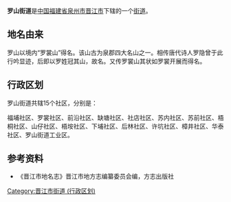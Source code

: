 {{中国乡级行政区
| 行政区全称 = 罗山街道
| 景观照片文件名 = 
| 景观照片描述 = 
| 汉语拼音 = 
| 通用拼音 = 
| 注音符號 = 
| 其它标音类型1 = 
| 其它标音1 = 
| 其它标音类型2 = 
| 其它标音2 = 
| 其它语言类型1 = 
| 其它语言地名1 = 
| 其它语言类型2 = 
| 其它语言地名2 = 
| 上级行政区 = [[福建省|福建省]][[泉州市|泉州市]][[晋江市|晋江市]]
| 行政区类别 = [[街道|街道]]
| 行政区划代码 = 
| 地理坐标 = 
| 总面积 = 
| 户籍人口 = 
| 户籍人口年份 = 
| 常住人口 = 
| 常住人口年份 = 
| 人口密度 = 
| 行政区划 = 
| 官方网站 = 
| 政府驻地 = 
| 邮政编码 = 
| 毗邻行政区 = 
| 位置图文件名 = 
| 位置图描述 = 
}}
'''罗山街道'''是[[中华人民共和国|中国]][[福建省|福建省]][[泉州市|泉州市]][[晋江市|晋江市]]下辖的一个[[街道|街道]]。

== 地名由来 ==
罗山以境内“罗裳山”得名。该山古为泉郡四大名山之一。相传唐代诗人罗隐曾于此行吟显迹，后即以罗姓冠其山，故名。又传罗裳山其状如罗裳开展而得名。

== 行政区划 ==

罗山街道共辖15个社区，分别是：

福埔社区、罗裳社区、前沿社区、缺塘社区、社店社区、苏内社区、苏前社区、梧桐社区、山仔社区、梧垵社区、下埔社区、后林社区、许坑社区、樟井社区、华泰社区、罗山街道工业区。

== 参考资料 ==
*《晋江市地名志》晋江市地方志编纂委员会编，方志出版社
{{晋江市行政区划}}
{{福建小作品}}
[[Category:晋江市街道_(行政区划)|Category:晋江市街道 (行政区划)]]